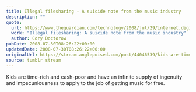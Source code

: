 ```yaml
---
title: Illegal filesharing - A suicide note from the music industry
description: ""
quote:
  url: https://www.theguardian.com/technology/2008/jul/29/internet.digitalmusic
  work: "Illegal filesharing: A suicide note from the music industry"
  author: Cory Doctorow
pubDate: 2008-07-30T08:26:22+00:00
updatedDate: 2008-07-30T08:26:22+00:00
originalUrl: https://stream.anglepoised.com/post/44046539/kids-are-time-rich-and-cash-poor-and-have-an
source: tumblr stream
---
```


Kids are time-rich and cash-poor and have an infinite supply of ingenuity and impecuniousness to apply to the job of getting music for free.
